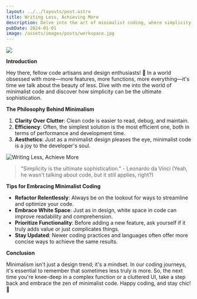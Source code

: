 ```yaml
---
layout: ../../layouts/post.astro
title: Writing Less, Achieving More
description: Delve into the art of minimalist coding, where simplicity reigns supreme, leading to clearer, more efficient, and aesthetically pleasing code.
pubDate: 2024-01-01
image: /assets/images/posts/workspace.jpg
---
```

<img src={frontmatter.image}/>

**Introduction**

Hey there, fellow code artisans and design enthusiasts! 🌿 In a world obsessed with more—more features, more functions, more everything—it's time we talk about the beauty of less. Dive with me into the world of minimalist code and discover how simplicity can be the ultimate sophistication.

**The Philosophy Behind Minimalism**

1. **Clarity Over Clutter**: Clean code is easier to read, debug, and maintain.
2. **Efficiency**: Often, the simplest solution is the most efficient one, both in terms of performance and development time.
3. **Aesthetics**: Just as a minimalist design pleases the eye, minimalist code is a joy to the developer's soul.

![Writing Less, Achieve More](/assets/images/posts/flowchart.jpg)

> "Simplicity is the ultimate sophistication." - Leonardo da Vinci (Yeah, he wasn't talking about code, but it still applies, right?)

**Tips for Embracing Minimalist Coding**

- **Refactor Relentlessly**: Always be on the lookout for ways to streamline and optimize your code.
- **Embrace White Space**: Just as in design, white space in code can improve readability and comprehension.
- **Prioritize Functionality**: Before adding a new feature, ask yourself if it truly adds value or just complicates things.
- **Stay Updated**: Newer coding practices and languages often offer more concise ways to achieve the same results.

**Conclusion**

Minimalism isn't just a design trend; it's a mindset. In our coding journeys, it's essential to remember that sometimes less truly is more. So, the next time you're knee-deep in a complex function or a cluttered UI, take a step back and embrace the zen of minimalist code. Happy coding, and stay chic! 🍃